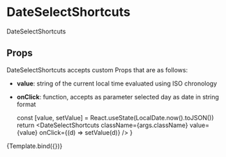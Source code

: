 
<Meta title="components/molecules/DateSelectShortcuts" decorators={[withDesign]} />

# DateSelectShortcuts

DateSelectShortcuts

## Props

DateSelectShortcuts accepts custom Props that are as follows:

- <b>value</b>: string of the current local time evaluated using ISO chronology
- <b>onClick</b>: function, accepts as parameter selected day as date in string format

  const [value, setValue] = React.useState(LocalDate.now().toJSON())
  return <DateSelectShortcuts className={args.className} value={value} onClick={(d) => setValue(d)} />
}

<Canvas>
  <Story
    name="DateSelectShortcuts"
    parameters={{
      design: {
        type: 'figma',
        url: '',
      },
    }}
    args={{
      className: '',
    }}
  >
    {Template.bind({})}
  </Story>
</Canvas>

<ArgsTable of={DateSelectShortcuts} />
